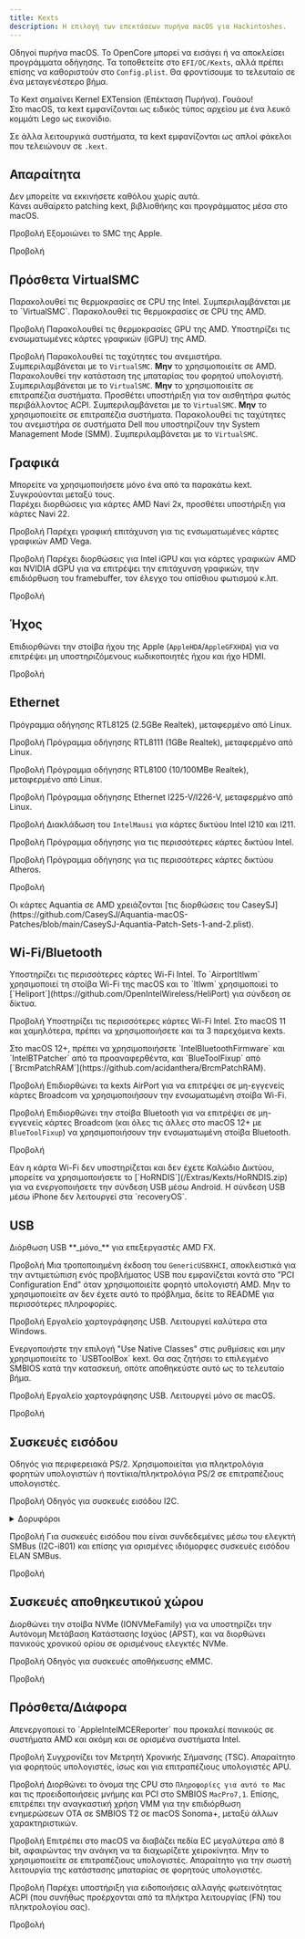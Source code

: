 ```yaml
---
title: Kexts
description: Η επιλογή των επεκτάσεων πυρήνα macOS για Hackintoshes.
---
```



Οδηγοί πυρήνα macOS. Το OpenCore μπορεί να εισάγει ή να αποκλείσει προγράμματα οδήγησης. Τα τοποθετείτε στο `EFI/OC/Kexts`, αλλά πρέπει επίσης να καθοριστούν στο `Config.plist`. Θα φροντίσουμε το τελευταίο σε ένα μεταγενέστερο βήμα.

<Aside type="tip" title="Το ήξερες;">
Το Kext σημαίνει Kernel EXTension (Επέκταση Πυρήνα). Γουάου!
</Aside>

<Aside type="note">
Στο macOS, τα kext εμφανίζονται ως ειδικός τύπος αρχείου με ένα λευκό κομμάτι Lego ως εικονίδιο.

Σε άλλα λειτουργικά συστήματα, τα kext εμφανίζονται ως απλοί φάκελοι που τελειώνουν σε `.kext`.
</Aside>

## Απαραίτητα

<Aside type="danger">
Δεν μπορείτε να εκκινήσετε καθόλου χωρίς αυτά.
</Aside>

<CardGrid>
<Card title="Lilu <code>10.4+</code>">
Κάνει αυθαίρετο patching kext, βιβλιοθήκης και προγράμματος μέσα στο macOS.

<LinkButton icon="external" href="https://github.com/acidanthera/Lilu">Προβολή</LinkButton>
</Card>
<Card title="VirtualSMC <code>10.4+</code>">
Εξομοιώνει το SMC της Apple.

<LinkButton icon="external" href="https://github.com/acidanthera/VirtualSMC">Προβολή</LinkButton>
</Card>
</CardGrid>

## Πρόσθετα VirtualSMC

<CardGrid>
<Card title="SMCProcessor <code>10.7+</code>">
Παρακολουθεί τις θερμοκρασίες σε CPU της Intel. Συμπεριλαμβάνεται με το `VirtualSMC`.
</Card>
<Card title="SMCProcessorAMD <code>10.13+</code>">
Παρακολουθεί τις θερμοκρασίες σε CPU της AMD.

<LinkButton icon="external" href="https://github.com/Lorys89/SMCProcessorAMD">Προβολή</LinkButton>
</Card>
<Card title="SMCRadeonSensors <code>10.14+</code>">
Παρακολουθεί τις θερμοκρασίες GPU της AMD. Υποστηρίζει τις ενσωματωμένες κάρτες γραφικών (iGPU) της AMD.

<LinkButton icon="external" href="https://github.com/ChefKissInc/SMCRadeonSensors">Προβολή</LinkButton>
</Card>
<Card title="SMCSuperIO <code>10.6</code> <code>64-bit only</code>">
Παρακολουθεί τις ταχύτητες του ανεμιστήρα. Συμπεριλαμβάνεται με το `VirtualSMC`. **Μην** το χρησιμοποιείτε σε AMD.
</Card>
<Card title="SMCBatteryManager <code>10.4</code>">
Παρακολουθεί την κατάσταση της μπαταρίας του φορητού υπολογιστή. Συμπεριλαμβάνεται με το `VirtualSMC`. **Μην** το χρησιμοποιείτε σε επιτραπέζια συστήματα.
</Card>
<Card title="SMCLightSensor <code>10.6</code> <code>64-bit only</code>">
Προσθέτει υποστήριξη για τον αισθητήρα φωτός περιβάλλοντος ACPI. Συμπεριλαμβάνεται με το `VirtualSMC`. **Μην** το χρησιμοποιείτε σε επιτραπέζια συστήματα.
</Card>
<Card title="SMCDellSensors <code>10.7+</code>">
Παρακολουθεί τις ταχύτητες του ανεμιστήρα σε συστήματα Dell που υποστηρίζουν την System Management Mode (SMM). Συμπεριλαμβάνεται με το `VirtualSMC`.
</Card>
</CardGrid>

## Γραφικά

<Aside type="danger">
Μπορείτε να χρησιμοποιήσετε μόνο ένα από τα παρακάτω kext. Συγκρούονται μεταξύ τους.
</Aside>

<CardGrid>
<Card title="NootRX <code>11.0+</code>">
Παρέχει διορθώσεις για κάρτες AMD Navi 2x, προσθέτει υποστήριξη για κάρτες Navi 22.

<LinkButton icon="external" href="https://github.com/ChefKissInc/NootRX">Προβολή</LinkButton>
</Card>
<Card title="NootedRed <code>10.15+</code>">
Παρέχει γραφική επιτάχυνση για τις ενσωματωμένες κάρτες γραφικών AMD Vega.

<LinkButton icon="external" href="https://github.com/ChefKissInc/NootedRed">Προβολή</LinkButton>
</Card>
<Card title="WhateverGreen <code>10.6+</code> <code>64-bit only</code>">
Παρέχει διορθώσεις για Intel iGPU και για κάρτες γραφικών AMD και NVIDIA dGPU για να επιτρέψει την επιτάχυνση γραφικών, την επιδιόρθωση του framebuffer, τον έλεγχο του οπίσθιου φωτισμού κ.λπ.

<LinkButton icon="external" href="https://github.com/acidanthera/WhateverGreen">Προβολή</LinkButton>
</Card>
</CardGrid>

## Ήχος

<CardGrid>
<Card title="AppleALC <code>10.4+</code>">

Επιδιορθώνει την στοίβα ήχου της Apple (`AppleHDA`/`AppleGFXHDA`) για να επιτρέψει μη υποστηριζόμενους κωδικοποιητές ήχου και ήχο HDMI.

<LinkButton icon="external" href="https://github.com/acidanthera/AppleALC">Προβολή</LinkButton>
</Card>
</CardGrid>

## Ethernet

<CardGrid>
<Card title="LucyRTL8125Ethernet <code>10.14+</code>">
Πρόγραμμα οδήγησης RTL8125 (2.5GBe Realtek), μεταφερμένο από Linux.

<LinkButton icon="external" href="https://github.com/Mieze/LucyRTL8125Ethernet">Προβολή</LinkButton>
</Card>
<Card title="RealtekRTL8111 <code>10.14+</code>">
Πρόγραμμα οδήγησης RTL8111 (1GBe Realtek), μεταφερμένο από Linux.

<LinkButton icon="external" href="https://github.com/Mieze/RTL8111_driver_for_OS_X">Προβολή</LinkButton>
</Card>
<Card title="RealtekRTL8100 <code>10.14+</code>">
Πρόγραμμα οδήγησης RTL8100 (10/100MBe Realtek), μεταφερμένο από Linux.

<LinkButton icon="external" href="https://www.insanelymac.com/forum/files/file/259-realtekrtl8100-binary/">Προβολή</LinkButton>
</Card>
<Card title="AppleIGC <code>10.15+</code>">
Πρόγραμμα οδήγησης Ethernet I225-V/I226-V, μεταφερμένο από Linux.

<LinkButton icon="external" href="https://github.com/SongXiaoXi/AppleIGC">Προβολή</LinkButton>
</Card>
<Card title="AppleIGB <code>10.9+</code>">
Διακλάδωση του `IntelMausi` για κάρτες δικτύου Intel I210 και I211.

<LinkButton icon="external" href="https://www.macos86.it/topic/6029-appleigb-and-intelmausi-integration/">Προβολή</LinkButton>
</Card>
<Card title="IntelMausi <code>10.9+</code> <code>10.6-10.8 with IntelSnowMausi</code>">
Πρόγραμμα οδήγησης για τις περισσότερες κάρτες δικτύου Intel.

<LinkButton icon="external" href="https://github.com/acidanthera/IntelMausi">Προβολή</LinkButton>
</Card>
<Card title="AtherosE2200Ethernet <code>10.12+</code>">
Πρόγραμμα οδήγησης για τις περισσότερες κάρτες δικτύου Atheros.

<LinkButton icon="external" href="https://github.com/Mieze/AtherosE2200Ethernet">Προβολή</LinkButton>
</Card>
</CardGrid>

<Aside type="caution">
Οι κάρτες Aquantia σε AMD χρειάζονται [τις διορθώσεις του CaseySJ](https://github.com/CaseySJ/Aquantia-macOS-Patches/blob/main/CaseySJ-Aquantia-Patch-Sets-1-and-2.plist).
</Aside>

## Wi-Fi/Bluetooth

<CardGrid>
<Card title="Itlwm <code>10.13+</code>">
Υποστηρίζει τις περισσότερες κάρτες Wi-Fi Intel. Το `AirportItlwm` χρησιμοποιεί τη στοίβα Wi-Fi της macOS και το `Itlwm` χρησιμοποιεί το [`Heliport`](https://github.com/OpenIntelWireless/HeliPort) για σύνδεση σε δίκτυα.

<LinkButton icon="external" href="https://github.com/OpenIntelWireless/itlwm">Προβολή</LinkButton>
</Card>
<Card title="IntelBluetoothFirmware">
Υποστηρίζει τις περισσότερες κάρτες Wi-Fi Intel. Στο macOS 11 και χαμηλότερα, πρέπει να χρησιμοποιήσετε και τα 3 παρεχόμενα kexts.

<Aside type="caution">
Στο macOS 12+, πρέπει να χρησιμοποιήσετε `IntelBluetoothFirmware` και `IntelBTPatcher` από τα προαναφερθέντα, και `BlueToolFixup` από [`BrcmPatchRAM`](https://github.com/acidanthera/BrcmPatchRAM).
</Aside>

<LinkButton icon="external" href="https://github.com/OpenIntelWireless/IntelBluetoothFirmware">Προβολή</LinkButton>
</Card>
<Card title="AirportBrcmFixup">
Επιδιορθώνει τα kexts AirPort για να επιτρέψει σε μη-εγγενείς κάρτες Broadcom να χρησιμοποιήσουν την ενσωματωμένη στοίβα Wi-Fi.

<LinkButton icon="external" href="https://github.com/acidanthera/AirportBrcmFixup">Προβολή</LinkButton>
</Card>
<Card title="BrcmPatchRAM">
Επιδιορθώνει την στοίβα Bluetooth για να επιτρέψει σε μη-εγγενείς κάρτες Broadcom (και όλες τις άλλες στο macOS 12+ με `BlueToolFixup`) να χρησιμοποιήσουν την ενσωματωμένη στοίβα Bluetooth.

<LinkButton icon="external" href="https://github.com/acidanthera/BrcmPatchRAM">Προβολή</LinkButton>
</Card>
</CardGrid>

<Aside type="tip">
Εάν η κάρτα Wi-Fi δεν υποστηρίζεται και δεν έχετε Καλώδιο Δικτύου, μπορείτε να χρησιμοποιήσετε το [`HoRNDIS`](/Extras/Kexts/HoRNDIS.zip) για να ενεργοποιήσετε την σύνδεση USB μέσω Android. Η σύνδεση USB μέσω iPhone δεν λειτουργεί στα `recoveryOS`.
</Aside>

## USB

<CardGrid>
<Card title="XLNCUSBFix <code>10.13+</code>">
Διόρθωση USB **_μόνο_** για επεξεργαστές AMD FX.

<LinkButton icon="external" href="/Extras/Kexts/XLNCUSBFix.zip">Προβολή</LinkButton>
</Card>
<Card title="GenericUSBXHCISB (USB fix hack)">
Μια τροποποιημένη έκδοση του `GenericUSBXHCI`, αποκλειστικά για την αντιμετώπιση ενός προβλήματος USB που εμφανίζεται κοντά στο "PCI Configuration End" όταν χρησιμοποιείτε φορητό υπολογιστή AMD. Μην το χρησιμοποιείτε αν δεν έχετε αυτό το πρόβλημα, δείτε το README για περισσότερες πληροφορίες.

<LinkButton icon="external" href="https://github.com/RattletraPM/GUX-RyzenXHCIFix">Προβολή</LinkButton>
</Card>
<Card title="USBToolBox">
Εργαλείο χαρτογράφησης USB. Λειτουργεί καλύτερα στα Windows.

<Aside type="caution">
Ενεργοποιήστε την επιλογή "Use Native Classes" στις ρυθμίσεις και μην χρησιμοποιείτε το `USBToolBox` kext.
Θα σας ζητήσει το επιλεγμένο SMBIOS κατά την κατασκευή, οπότε αποθηκεύστε αυτό ως το τελευταίο βήμα.
</Aside>

<LinkButton icon="external" href="https://github.com/USBToolBox/tool">Προβολή</LinkButton>
</Card>
<Card title="USBMap">
Εργαλείο χαρτογράφησης USB. Λειτουργεί μόνο σε macOS.

<LinkButton icon="external" href="https://github.com/CorpNewt/USBMap">Προβολή</LinkButton>
</Card>
</CardGrid>

## Συσκευές εισόδου

<CardGrid>
<Card title="VoodooPS2 <code>10.11+</code>">
Οδηγός για περιφερειακά PS/2. Χρησιμοποιείται για πληκτρολόγια φορητών υπολογιστών ή ποντίκια/πληκτρολόγια PS/2 σε επιτραπέζιους υπολογιστές.

<LinkButton icon="external" href="https://github.com/acidanthera/VoodooPS2">Προβολή</LinkButton>
</Card>
<Card title="VoodooI2C <code>10.13+</code>">
Οδηγός για συσκευές εισόδου I2C.

<details>
<summary>Δορυφόροι</summary>

<Aside type="danger">
Δεν μπορείτε να καταλάβετε τον τύπο της συσκευής μόνο από την επωνυμία ή το όνομα εμφάνισης.
</Aside>
<Aside type="danger">
Θα πρέπει να χρησιμοποιείτε μόνο έναν δορυφόρο, μην τους βάζετε όλους μαζί· μπορεί να συγκρουστούν.
</Aside>

| Τύπος συσκευής            | Δορυφόρος                                                                          |
| ------------------------- | ---------------------------------------------------------------------------------- |
| HID                       | `VoodooI2CHID`                                                                     |
| ELAN                      | `VoodooI2CELAN`                                                                    |
| FTE                       | `VoodooI2CFTE`                                                                     |
| Πρωτόκολλο Πολυαφής Atmel | `VoodooI2CAtmelMXT`                                                                |
| Synaptics                 | [`VoodooRMI`](https://github.com/VoodooSMBus/VoodooRMI) (υποστηρίζει επίσης SMBus) |
| Alps                      | [`AlpsHID`](https://github.com/blankmac/AlpsHID)                                   |

<Aside type="tip">
Το HID είναι ένας πολύ κοινός τύπος συσκευής. Αν έχετε φορητό υπολογιστή AMD, είναι πολύ πιθανό ότι το touchpad σας είναι συνδεδεμένο μέσω αυτού. Παρόλα αυτά, ελέγξτε διπλά.
</Aside>
</details>

<LinkButton icon="external" href="https://github.com/VoodooI2C/VoodooI2C">Προβολή</LinkButton>
</Card>
<Card title="VoodooSMBus <code>10.14+</code>">
Για συσκευές εισόδου που είναι συνδεδεμένες μέσω του ελεγκτή SMBus (I2C-i801) και επίσης για ορισμένες ιδιόμορφες συσκευές εισόδου ELAN SMBus.

<LinkButton icon="external" href="https://github.com/VoodooSMBus/VoodooSMBus">Προβολή</LinkButton>
</Card>
</CardGrid>

## Συσκευές αποθηκευτικού χώρου

<CardGrid>
<Card title="NVMeFix <code>10.14+</code>">
Διορθώνει την στοίβα NVMe (IONVMeFamily) για να υποστηρίζει την Αυτόνομη Μετάβαση Κατάστασης Ισχύος (APST), και να διορθώνει πανικούς χρονικού ορίου σε ορισμένους ελεγκτές NVMe.

<LinkButton icon="external" href="https://github.com/acidanthera/NVMeFix">Προβολή</LinkButton>
</Card>
<Card title="EmeraldSDHC <code>10.13+</code>">
Οδηγός για συσκευές αποθήκευσης eMMC.

<LinkButton icon="external" href="https://github.com/acidanthera/EmeraldSDHC">Προβολή</LinkButton>
</Card>
</CardGrid>

## Πρόσθετα/Διάφορα

<CardGrid>
<Card title="AppleMCEReporterDisabler <code>12.3+</code>">
Απενεργοποιεί το `AppleIntelMCEReporter` που προκαλεί πανικούς σε συστήματα AMD και ακόμη και σε ορισμένα συστήματα Intel.

<LinkButton icon="external" href="/Extras/Kexts/AppleMCEReporterDisabler.zip">Προβολή</LinkButton>
</Card>
<Card title="ForgedInvariant <code>10.6+</code>">
Συγχρονίζει τον Μετρητή Χρονικής Σήμανσης (TSC). Απαραίτητο για φορητούς υπολογιστές, ίσως και για επιτραπέζιους υπολογιστές APU.

<LinkButton icon="external" href="https://github.com/ChefKissInc/ForgedInvariant">Προβολή</LinkButton>
</Card>
<Card title="RestrictEvents <code>10.13+</code>">
Διορθώνει το όνομα της CPU στο `Πληροφορίες για αυτό το Mac` και τις προειδοποιήσεις μνήμης και PCI στο SMBIOS `MacPro7,1`. Επίσης, επιτρέπει την αναγκαστική χρήση VMM για την επιδιόρθωση ενημερώσεων OTA σε SMBIOS T2 σε macOS Sonoma+, μεταξύ άλλων χαρακτηριστικών.

<LinkButton icon="external" href="https://github.com/acidanthera/RestrictEvents">Προβολή</LinkButton>
</Card>
<Card title="ECEnabler <code>10.7+</code>">
Επιτρέπει στο macOS να διαβάζει πεδία EC μεγαλύτερα από 8 bit, αφαιρώντας την ανάγκη να τα διαχωρίζετε χειροκίνητα. Μην το χρησιμοποιείτε σε επιτραπέζιους υπολογιστές. Απαραίτητο για την σωστή λειτουργία της κατάστασης μπαταρίας σε φορητούς υπολογιστές.

<LinkButton icon="external" href="https://github.com/1Revenger1/ECEnabler">Προβολή</LinkButton>
</Card>
<Card title="BrightnessKeys <code>10.11+</code>">
Παρέχει υποστήριξη για ειδοποιήσεις αλλαγής φωτεινότητας ACPI (που συνήθως προέρχονται από τα πλήκτρα λειτουργίας (FN) του πληκτρολογίου σας).

<LinkButton icon="external" href="https://github.com/acidanthera/BrightnessKeys">Προβολή</LinkButton>
</Card>
</CardGrid>
